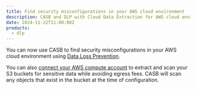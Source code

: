 ```yaml
---
title: Find security misconfigurations in your AWS cloud environment
description: CASB and DLP with Cloud Data Extraction for AWS cloud environments
date: 2024-11-22T11:00:00Z
products:
  - dlp
---
```



You can now use CASB to find security misconfigurations in your AWS cloud environment using [Data Loss Prevention](/cloudflare-one/policies/data-loss-prevention/).

You can also [connect your AWS compute account](/cloudflare-one/applications/casb/casb-integrations/aws-s3/#compute-account) to extract and scan your S3 buckets for sensitive data while avoiding egress fees. CASB will scan any objects that exist in the bucket at the time of configuration.

<Render file="casb/aws-compute-account" product="cloudflare-one" />
